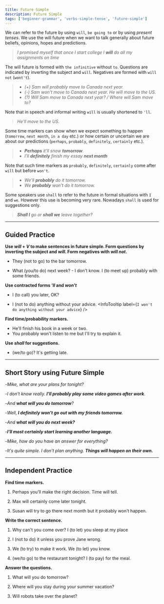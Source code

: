 ```yaml
---
title: Future Simple
description: Future Simple
tags: ['beginner-grammar', 'verbs-simple-tense', 'future-simple']
---
```



We can refer to the future by using `will`, `be going to` or by using _present tenses_. We use the will future when we want to talk generally about future beliefs, opinions, hopes and predictions.

> _I promised myself that once I start college I **will** do all my assignments on time_

The will future is formed with `the infinitive` without `to`. Questions are indicated by inverting the subject and `will`. Negatives are formed with `will not` (`wont't`).

> - _(+) Sam will probably move to Canada next year._
> - _(-) Sam won't move to Canada next year. He will move to the US._
> - _(?) Will Sam move to Canada next year? / Where will Sam move to?_

Note that in speech and informal writing `will` is usually shortened to `'ll`.

> _He'll move to the US._

Some time markers can show when we expect something to happen (`tomorrow`, `next month`, `in a day` etc.) or how certain or uncertain we are about our predictions (`perhaps`, `probably`, `definitely`, `certainly` etc.).

> - _**Perhaps** it'll snow **tomorrow**._
> - _I'll **definitely** finish my essay **next month**_

Note that such time markers as `probably`, `definitely`, `certainly` come after `will` but before `won't`.

> - _We'll **probably** do it tomorrow._
> - _We **probably** won't do it tomorrow._

Some speakers use `shall` to refer to the future in formal situations with `I` and `we`. However this use is becoming very rare. Nowadays `shall` is used for suggestions only.

> _**Shall I** go or **shall we** leave together?_

---

## Guided Practice

**Use _will_ + _V_ to make sentences in future simple. Form questions by inverting the subject and _will_. Form negatives with _will not_.**

- They (not to go) to the bar tomorrow. <InfoTooltip label="will not go" />

- What (you/to do) next week? - I don't know. I (to meet up) probably with some friends. <InfoTooltip label="What will you do next week?, I will probably meet up with some friends" />

**Use contracted forms _'ll_ and _won't_**

- I (to call) you later, OK? <InfoTooltip label="I'll call you later, OK?" />

- I (not to do) anything without your advice. <InfoTooltip label={`I won't do anything without your advice`} />

**Find time/probability markers.**

- He'll finish his book in a week or two. <InfoTooltip label="week or two"/>
- You probably won't listen to me but I'll try to explain it. <InfoTooltip label="probably" />

**Use _shall_ for suggestions.**

- (we/to go)? It's getting late. <InfoTooltip label="Shall we go?" />

---

## Short Story using Future Simple

-_Mike, what are your plans for tonight?_

-_I don't know really. **I'll probably play some video games after work**._

-_And **what will you do tomorrow**?_

-_Well, **I definitely won't go out with my friends tomorrow.**_

-_And **what will you do next week?**_

-_**I'll most certainly start learning another language.**_

-_Mike, how do you have an answer for everything?_

-_It's quite simple. I don't plan anything. **Things will happen on their own.**_

---

## Independent Practice

**Find time markers.**

1. Perhaps you'll make the right decision. Time will tell. <InfoTooltip label="perhaps" />

2. Max will certainly come later tonight. <InfoTooltip label="certainly, later tonight" />

3. Susan will try to go there next month but it probably won't happen. <InfoTooltip label="next month, probably" />

**Write the correct sentence.**

1. Why can't you come over? I (to let) you sleep at my place <InfoTooltip label="I'll let you sleep at my place" />

2. I (not to do) it unless you prove Jane wrong. <InfoTooltip label="I won't do it unless you prove Jane wrong" />

3. We (to try) to make it work. We (to let) you know. <InfoTooltip label="We'll try, We'll let" />

4. (we/to go) to the restaurant tonight? I (to pay) for the meal. <InfoTooltip label="Shall we go to the restaurant tonight? I'll pay for the meal" />

**Answer the questions.**

1. What will you do tomorrow? <InfoTooltip label="I'll probably stay at home and sleep the whole day" />

2. Where will you stay during your summer vacation? <InfoTooltip label="I'll stay at my friends' place" />

3. Will robots take over the planet? <InfoTooltip label="Robots won't take over the planet. / I don't think that robots will take over the planet." />

